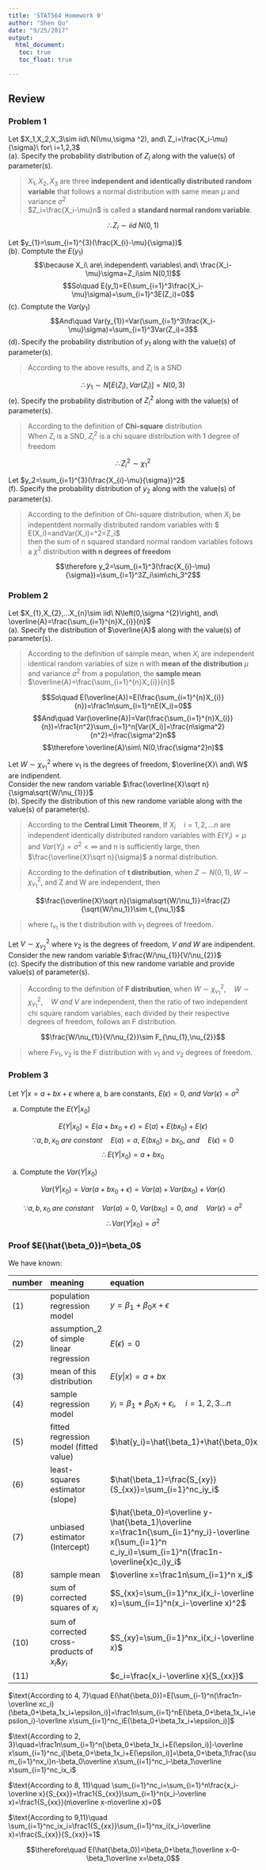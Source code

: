 ```yaml
---
title: 'STAT564 Homework 0'
author: "Shen Qu"
date: "9/25/2017"
output: 
  html_document:
   toc: true
   toc_float: true

---
```

## Review <!--{.tabset .tabset-fade .tabset-pills}-->
### Problem 1
 Let $X_1,X_2,X_3\sim iid\ N(\mu,\sigma ^2), and\ Z_i=\frac{X_i-\mu}{\sigma}\ for\ i=1,2,3$  
 (a). Specify the probability distribution of $Z_i$ along with the value(s) of parameter(s).  

 > $X_1,X_2,X_3$ are three **independent and identically distributed random variable** that follows a normal distribution with same mean $\mu$ and variance $\sigma^2$  
$Z_i=\frac{X_i-\mu}n$ is called a **standard normal random variable**.  

 $$\therefore Z_{i}\sim iid\ N\left(0,1\right)$$   

 Let $y_{1}=\sum_{i=1}^{3}(\frac{X_{i}-\mu}{\sigma})$  
 (b). Comptute the $E(y_{1})$  
 $$\because X_i\ are\ independent\ variables\ and\ \frac{X_i-\mu}\sigma=Z_i\sim N(0,1)$$
 $$So\quad E(y_1)=E(\sum_{i=1}^3\frac{X_i-\mu}\sigma)=\sum_{i=1}^3E(Z_i)=0$$
 (c). Comptute the $Var(y_{1})$  
 $$And\quad Var(y_{1})=Var(\sum_{i=1}^3\frac{X_i-\mu}\sigma)=\sum_{i=1}^3Var(Z_i)=3$$
 (d). Specify the probability distribution of $y_{1}$ along with the value(s) of parameter(s).  

 > According to the above results, and $Z_i$ is a SND  

 $$\therefore y_1\sim N[E(Z_i),Var(Z_i)]=N(0,3)$$
 (e). Specify the probability distribution of $Z_{i}^2$ along with the value(s) of parameter(s).  

 > According to the definition of **Chi-square** distribution  
   When $Z_i$ is a SND,  $Z_{i}^2$ is a chi square distribution with 1 degree of freedom

 $$\therefore Z_i^2\sim \chi_1^2 $$

 Let $y_2=\sum_{i=1}^{3}(\frac{X_{i}-\mu}{\sigma})^2$  
 (f). Specify the probability distribution of $y_2$ along with the value(s) of parameter(s). 

 > According to the definition of Chi-square distribution,  when $X_i$ be indepentdent normally distributed random variables with $ E(X_i)=\mu\quad and\quad  Var(X_i)=\sigma^2\quad \frac{X_{i}-\mu}{\sigma}=Z_i$  
then the sum of n squared standard normal random variables follows a $\chi^2$ distribution **with n degrees of freedom**  

 $$\therefore y_2=\sum_{i=1}^3(\frac{X_{i}-\mu}{\sigma})=\sum_{i=1}^3Z_i\sim\chi_3^2$$

### Problem 2

 Let $X_{1},X_{2},...X_{n}\sim iid\ N\left(0,\sigma ^{2}\right), and\ \overline{A}=\frac{\sum_{i=1}^{n}X_{i}}{n}$  
 (a). Specify the distribution of $\overline{A}$ along with the value(s) of parameter(s).  

 > According to the definition of sample mean, when $X_i$ are independent identical random variables of size n with **mean of the distribution** $\mu$ and variance $\sigma^2$ from a population, the **sample mean** $\overline{A}=\frac{\sum_{i=1}^{n}X_{i}}{n}$

 $$So\quad E(\overline{A})=E(\frac{\sum_{i=1}^{n}X_{i}}{n})=\frac1n\sum_{i=1}^nE(X_i)=0$$
 $$And\quad Var(\overline{A})=Var(\frac{\sum_{i=1}^{n}X_{i}}{n})=\frac1{n^2}\sum_{i=1}^n[Var(X_i)]=\frac{n\sigma^2}{n^2}=\frac{\sigma^2}n$$
 $$\therefore \overline{A}\sim\ N(0,\frac{\sigma^2}n)$$

 Let $W\sim\chi_{\nu_{1}}^2$ where $\nu_{1}$ is the degrees of freedom, $\overline{X}\ and\ W$ are indipendent.  
 Consider the new random variable $\frac{\overline{X}\sqrt n}{\sigma\sqrt{W/\nu_{1}}}$  
 (b). Specify the distribution of this new randome variable along with the value(s) of parameter(s).  

 > According to the **Central Limit Theorem**, If $X_i\quad i=1,2,...n$ are independent identically distributed random  variables with $E(Y_i)=\mu$ and $Var(Y_i)=\sigma^2<\infty$ and n is sufficiently large, then $\frac{\overline{X}\sqrt n}{\sigma}$ a normal distribution.

 > According to the defination of **t distribution**, when $Z\sim N(0, 1),\ W\sim\chi_{\nu_1}^2$, and Z and W are independent, then

$$\frac{\overline{X}\sqrt n}{\sigma\sqrt{W/\nu_1}}=\frac{Z}{\sqrt{W/\nu_1}}\sim t_{\nu_1}$$  

 > where $t_{\nu_1}$ is the t distribution with $\nu_1$ degrees of freedom.  

 Let $V\sim\chi_{\nu_2}^2$ where $\nu_{2}$ is the degrees of freedom, $V\ and\ W$ are indipendent.  
 Consider the new random variable $\frac{W/\nu_{1}}{V/\nu_{2}}$    
 (c). Specify the distribution of this new randome variable and provide value(s) of parameter(s).  
 
 > According to the definition of **F distribution**, when $W\sim\chi_{\nu_{1}}^2,\quad W\sim\chi_{\nu_{1}}^2,\quad W\ and\ V$ are independent, then the ratio of two independent chi square random variables, each divided by their respective degrees of freedom, follows an F distribution.

$$\frac{W/\nu_{1}}{V/\nu_{2}}\sim F_{\nu_{1},\nu_{2}}$$

 > where $F\nu_1,\nu_2$ is the F distribution with $\nu_1$ and $\nu_2$ degrees of freedom.     

### Problem 3

 Let $Y|x=a+bx+\epsilon$ where a, b are constants, $E(\epsilon)=0,\ and\ Var(\epsilon)=\sigma^2$  
 
a. Comptute the $E(Y|x_{0})$  

$$E(Y|x_{0})=E(a+bx_0+\epsilon)=E(a)+E(bx_0)+E(\epsilon)$$
$$\because a,b,x_0\ are\ constant\quad E(a)=a,\ E(bx_0)=bx_0,\ and\quad E(\epsilon)=0$$
$$\therefore E(Y|x_{0})=a+bx_0$$

a. Comptute the $Var(Y|x_{0})$  

$$Var(Y|x_{0})=Var(a+bx_0+\epsilon)=Var(a)+Var(bx_0)+Var(\epsilon)$$

$$\because a,b,x_0\ are\ constant\quad Var(a)=0,\ Var(bx_0)=0,\ and\quad Var(\epsilon)=\sigma^2$$
$$\therefore Var(Y|x_{0})=\sigma^2$$

### Proof $E(\hat{\beta_0})=\beta_0$
We have known: 


 <span>number</span> | <span>meaning</span> | <span>equation</span>
 - | :---------- | :----------
(1) |  population regression model | $y=\beta_1+\beta_0x+\epsilon$
(2) |  assumption_2 of simple linear regression | $E(\epsilon)=0$
(3) |  mean of this distribution | $E(y|x)=a+bx$
(4) |  sample regression model | $y_i=\beta_1+\beta_0x_i+\epsilon_i,\quad i=1,2,3...n$
(5) |  fitted regression model (fitted value)  | $\hat{y_i}=\hat{\beta_1}+\hat{\beta_0}x_i$
(6) | least-squares estimator (slope) | $\hat{\beta_1}=\frac{S_{xy}}{S_{xx}}=\sum_{i=1}^nc_iy_i$
(7) | unbiased estimator (Intercept) |  $\hat{\beta_0}=\overline y-\hat{\beta_1}\overline x=\frac1n{\sum_{i=1}^ny_i}-\overline x(\sum_{i=1}^n c_iy_i)=\sum_{i=1}^n(\frac1n-\overline{x}c_i)y_i$
(8) | sample mean  |  $\overline x=\frac1n\sum_{i=1}^n x_i$
(9) | sum of corrected squares of $x_i$ | $S_{xx}=\sum_{i=1}^nx_i(x_i-\overline x)=\sum_{i=1}^n(x_i-\overline x)^2$ 
(10) | sum of corrected cross-products of $x_i\& y_i$ | $S_{xy}=\sum_{i=1}^nx_i(x_i-\overline x)$ 
(11) | | $c_i=\frac{x_i-\overline x}{S_{xx}}$


 $\text{According to 4, 7}\quad E(\hat{\beta_0})=E[\sum_{i-1}^n(\frac1n-\overline xc_i)(\beta_0+\beta_1x_i+\epsilon_i)]=\frac1n\sum_{i=1}^nE(\beta_0+\beta_1x_i+\epsilon_i)-\overline x\sum_{i=1}^nc_iE(\beta_0+\beta_1x_i+\epsilon_i)]$ 

$\text{According to 2, 3}\quad=\frac1n\sum_{i=1}^n[\beta_0+\beta_1x_i+E(\epsilon_i)]-\overline x\sum_{i=1}^nc_i[\beta_0+\beta_1x_i+E(\epsilon_i)]=\beta_0+\beta_1\frac{\sum_{i=1}^nx_i}n-\beta_0\overline x\sum_{i=1}^nc_i-\beta_1\overline x\sum_{i=1}^nc_ix_i$
 
 $\text{According to 8, 11}\quad \sum_{i=1}^nc_i=\sum_{i=1}^n\frac{x_i-\overline x}{S_{xx}}=\frac1{S_{xx}}\sum_{i=1}^n(x_i-\overline x)=\frac1{S_{xx}}(n\overline x-n\overline x)=0$
 
 $\text{According to 9,11}\quad \sum_{i=1}^nc_ix_i=\frac1{S_{xx}}\sum_{i=1}^nx_i(x_i-\overline x)=\frac{S_{xx}}{S_{xx}}=1$
 
 $$\therefore\quad E(\hat{\beta_0})=\beta_0+\beta_1\overline x-0-\beta_1\overline x=\beta_0$$

